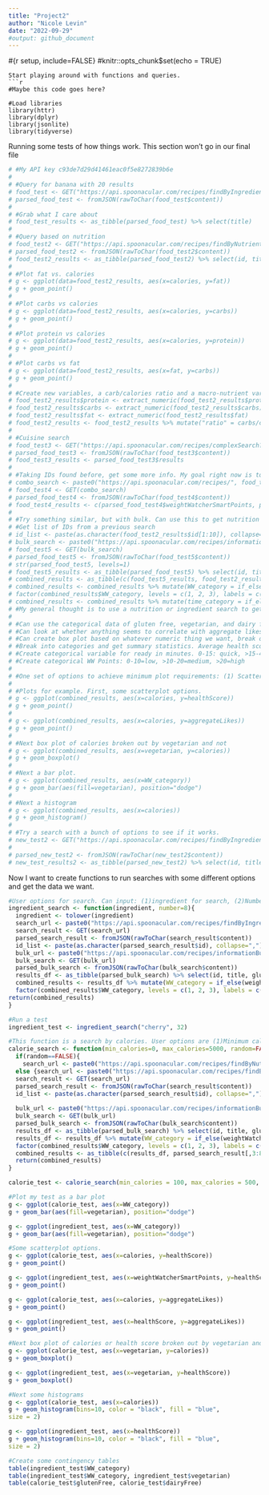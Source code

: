 ```yaml
---
title: "Project2"
author: "Nicole Levin"
date: "2022-09-29"
#output: github_document
---
```


#{r setup, include=FALSE}
#knitr::opts_chunk$set(echo = TRUE)
```
Start playing around with functions and queries.
```r
#Maybe this code goes here?
 
#Load libraries
library(httr)
library(dplyr)
library(jsonlite)
library(tidyverse)

```

Running some tests of how things work. This section won't go in our final file
```r
# #My API key c93de7d29d41461eac0f5e8272839b6e 
# 
# #Query for banana with 20 results
# food_test <- GET("https://api.spoonacular.com/recipes/findByIngredients?ingredients=banana&apiKey=c93de7d29d41461eac0f5e8272839b6e")
# parsed_food_test <- fromJSON(rawToChar(food_test$content))
# 
# #Grab what I care about
# food_test_results <- as_tibble(parsed_food_test) %>% select(title)
# 
# #Query based on nutrition
# food_test2 <- GET("https://api.spoonacular.com/recipes/findByNutrients?minCarbs=1&maxCarbs=50&number=20&apiKey=c93de7d29d41461eac0f5e8272839b6e")
# parsed_food_test2 <- fromJSON(rawToChar(food_test2$content))
# food_test2_results <- as_tibble(parsed_food_test2) %>% select(id, title, calories, protein, fat, carbs)
# 
# #Plot fat vs. calories
# g <- ggplot(data=food_test2_results, aes(x=calories, y=fat))
# g + geom_point()
# 
# #Plot carbs vs calories
# g <- ggplot(data=food_test2_results, aes(x=calories, y=carbs))
# g + geom_point()
# 
# #Plot protein vs calories
# g <- ggplot(data=food_test2_results, aes(x=calories, y=protein))
# g + geom_point()
# 
# #Plot carbs vs fat
# g <- ggplot(data=food_test2_results, aes(x=fat, y=carbs))
# g + geom_point()
# 
# #Create new variables, a carb/calories ratio and a macro-nutrient variable
# food_test2_results$protein <- extract_numeric(food_test2_results$protein)
# food_test2_results$carbs <- extract_numeric(food_test2_results$carbs)
# food_test2_results$fat <- extract_numeric(food_test2_results$fat)
# food_test2_results <- food_test2_results %>% mutate("ratio" = carbs/calories, "macros"= carbs + calories + protein)
# 
# #Cuisine search
# food_test3 <- GET("https://api.spoonacular.com/recipes/complexSearch?query=pasta&cuisine=italian&number=2&apiKey=c93de7d29d41461eac0f5e8272839b6e")
# parsed_food_test3 <- fromJSON(rawToChar(food_test3$content))
# food_test3_results <- parsed_food_test3$results
# 
# #Taking IDs found before, get some more info. My goal right now is to get a combination of numeric and categorical variables
# combo_search <- paste0("https://api.spoonacular.com/recipes/", food_test2_results$id[2], "/information?includeNutrition=false&apiKey=c93de7d29d41461eac0f5e8272839b6e")
# food_test4 <- GET(combo_search)
# parsed_food_test4 <- fromJSON(rawToChar(food_test4$content))
# food_test4_results <- c(parsed_food_test4$weightWatcherSmartPoints, parsed_food_test4$healthScore, parsed_food_test4$pricePerServing, parsed_food_test4$id, parsed_food_test4$title, parsed_food_test4$readyInMinutes)
# 
# #Try something similar, but with bulk. Can use this to get nutrition info, but the parsing might be hard.
# #Get list of IDs from a previous search
# id_list <- paste(as.character(food_test2_results$id[1:10]), collapse=",")
# bulk_search <- paste0("https://api.spoonacular.com/recipes/informationBulk?ids=", id_list, "&includeNutrition=false&apiKey=c93de7d29d41461eac0f5e8272839b6e")
# food_test5 <- GET(bulk_search)
# parsed_food_test5 <- fromJSON(rawToChar(food_test5$content))
# str(parsed_food_test5, levels=1)
# food_test5_results <- as_tibble(parsed_food_test5) %>% select(id, title, glutenFree, dairyFree, vegetarian, aggregateLikes, healthScore, weightWatcherSmartPoints, sourceName, pricePerServing, readyInMinutes)
# combined_results <- as_tibble(c(food_test5_results, food_test2_results[1:10,3:8]))
# combined_results <- combined_results %>% mutate(WW_category = if_else(weightWatcherSmartPoints <10, 1, if_else(weightWatcherSmartPoints <20, 2, 3))) 
# factor(combined_results$WW_category, levels = c(1, 2, 3), labels = c("low", "medium", "high"))
# combined_results <- combined_results %>% mutate(time_category = if_else(readyInMinutes <= 15, "quick", if_else(readyInMinutes <= 45, "medium", "long")))
# #My general thought is to use a nutrition or ingredient search to get a list of IDs to use for the rest of the searching and analysis. We can pull Weight Watchers points, price per serving, ready in minutes, health score, price per serving, ready in minutes, and aggregate likes as quantitative data. Potential options for some categorical stuff are vegetarian, gluten free, dairy free, source name. Can use cuisines, dish types, diets possibly, but those may be hard to parse.
# 
# #Can use the categorical data of gluten free, vegetarian, and dairy free for contingency tables
# #Can look at whether anything seems to correlate with aggregate likes: health score, price per serving, ready in minutes, calories.
# #Can create box plot based on whatever numeric thing we want, break out into vegetarian and not, gluten free and not, dairy free and not.
# #Break into categories and get summary statistics. Average health score for vegetarian, average fat for gluten free, etc.
# #Create categorical variable for ready in minutes. 0-15: quick, >15-45: average, >45: long
# #Create categorical WW Points: 0-10=low, >10-20=medium, >20=high
# 
# #One set of options to achieve minimum plot requirements: (1) Scatterplot of something vs aggregate likes or something vs health score, (2)box plots of health scores by vegetarian and not, (3) bar plot of categorized ready minutes or WW Points and pick a variable to group by like gluten free, (4) histogram of health score or calories, plus a 5th of some type.
# 
# #Plots for example. First, some scatterplot options.
# g <- ggplot(combined_results, aes(x=calories, y=healthScore))
# g + geom_point()
# 
# g <- ggplot(combined_results, aes(x=calories, y=aggregateLikes))
# g + geom_point()
# 
# #Next box plot of calories broken out by vegetarian and not
# g <- ggplot(combined_results, aes(x=vegetarian, y=calories))
# g + geom_boxplot()
# 
# #Next a bar plot.
# g <- ggplot(combined_results, aes(x=WW_category))
# g + geom_bar(aes(fill=vegetarian), position="dodge")
# 
# #Next a histogram
# g <- ggplot(combined_results, aes(x=calories))
# g + geom_histogram()
# 
# #Try a search with a bunch of options to see if it works.
# new_test2 <- GET("https://api.spoonacular.com/recipes/findByIngredients?ingredients=banana&findByNutrients?minCalories=500&maxCalories=1500&apiKey=c93de7d29d41461eac0f5e8272839b6e")
# 
# parsed_new_test2 <- fromJSON(rawToChar(new_test2$content))
# new_test_results2 <- as_tibble(parsed_new_test2) %>% select(id, title)


```

Now I want to create functions to run searches with some different options and get the data we want.
```r
#User options for search. Can input: (1)ingredient for search, (2)Number of results
ingredient_search <- function(ingredient, number=8){
  ingredient <- tolower(ingredient)
  search_url <- paste0("https://api.spoonacular.com/recipes/findByIngredients?ingredients=", ingredient,"&number=", number, "&apiKey=c93de7d29d41461eac0f5e8272839b6e")
  search_result <- GET(search_url)
  parsed_search_result <- fromJSON(rawToChar(search_result$content))
  id_list <- paste(as.character(parsed_search_result$id), collapse=",")
  bulk_url <- paste0("https://api.spoonacular.com/recipes/informationBulk?ids=", id_list, "&includeNutrition=false&apiKey=c93de7d29d41461eac0f5e8272839b6e")
  bulk_search <- GET(bulk_url)
  parsed_bulk_search <- fromJSON(rawToChar(bulk_search$content))
  results_df <- as_tibble(parsed_bulk_search) %>% select(id, title, glutenFree, dairyFree, vegetarian, aggregateLikes, healthScore, weightWatcherSmartPoints, sourceName, pricePerServing, readyInMinutes)
  combined_results <- results_df %>% mutate(WW_category = if_else(weightWatcherSmartPoints <10, 1, if_else(weightWatcherSmartPoints <20, 2, 3))) 
  factor(combined_results$WW_category, levels = c(1, 2, 3), labels = c("low", "medium", "high"))
return(combined_results)
}

#Run a test
ingredient_test <- ingredient_search("cherry", 32)

#This function is a search by calories. User options are (1)Minimum calories, (2)Maximum calories, (3)Whether we want a random set of results or the first ones alphabetically, and a number of results. All of these have defaults, so the user can specify nothing and still get a result.
calorie_search <- function(min_calories=0, max_calories=5000, random=FALSE, number=10){
  if(random==FALSE){
    search_url <- paste0("https://api.spoonacular.com/recipes/findByNutrients?minCalories=",min_calories,"&maxCalories=",max_calories,"&number=", number, "&apiKey=c93de7d29d41461eac0f5e8272839b6e")}
  else {search_url <- paste0("https://api.spoonacular.com/recipes/findByNutrients?minCalories=",min_calories,"&maxCalories=",max_calories,"&number=", number, "&random=true&apiKey=c93de7d29d41461eac0f5e8272839b6e")}
  search_result <- GET(search_url)
  parsed_search_result <- fromJSON(rawToChar(search_result$content))
  id_list <- paste(as.character(parsed_search_result$id), collapse=",")
  
  bulk_url <- paste0("https://api.spoonacular.com/recipes/informationBulk?ids=", id_list, "&includeNutrition=false&apiKey=c93de7d29d41461eac0f5e8272839b6e")
  bulk_search <- GET(bulk_url)
  parsed_bulk_search <- fromJSON(rawToChar(bulk_search$content))
  results_df <- as_tibble(parsed_bulk_search) %>% select(id, title, glutenFree, dairyFree, vegetarian, aggregateLikes, healthScore, weightWatcherSmartPoints, sourceName, pricePerServing, readyInMinutes)
  results_df <- results_df %>% mutate(WW_category = if_else(weightWatcherSmartPoints <10, 1, if_else(weightWatcherSmartPoints <20, 2, 3))) 
  factor(combined_results$WW_category, levels = c(1, 2, 3), labels = c("low", "medium", "high"))
  combined_results <- as_tibble(c(results_df, parsed_search_result[,3:8]))
  return(combined_results)
}

calorie_test <- calorie_search(min_calories = 100, max_calories = 500, number=30)

#Plot my test as a bar plot
g <- ggplot(calorie_test, aes(x=WW_category))
g + geom_bar(aes(fill=vegetarian), position="dodge")

g <- ggplot(ingredient_test, aes(x=WW_category))
g + geom_bar(aes(fill=vegetarian), position="dodge")

#Some scatterplot options.
g <- ggplot(calorie_test, aes(x=calories, y=healthScore))
g + geom_point()

g <- ggplot(ingredient_test, aes(x=weightWatcherSmartPoints, y=healthScore))
g + geom_point()

g <- ggplot(calorie_test, aes(x=calories, y=aggregateLikes))
g + geom_point()

g <- ggplot(ingredient_test, aes(x=healthScore, y=aggregateLikes))
g + geom_point()

#Next box plot of calories or health score broken out by vegetarian and not
g <- ggplot(calorie_test, aes(x=vegetarian, y=calories))
g + geom_boxplot()

g <- ggplot(ingredient_test, aes(x=vegetarian, y=healthScore))
g + geom_boxplot()

#Next some histograms
g <- ggplot(calorie_test, aes(x=calories))
g + geom_histogram(bins=10, color = "black", fill = "blue",
size = 2)

g <- ggplot(ingredient_test, aes(x=healthScore))
g + geom_histogram(bins=10, color = "black", fill = "blue",
size = 2)

#Create some contingency tables
table(ingredient_test$WW_category)
table(ingredient_test$WW_category, ingredient_test$vegetarian)
table(calorie_test$glutenFree, calorie_test$dairyFree)



```

